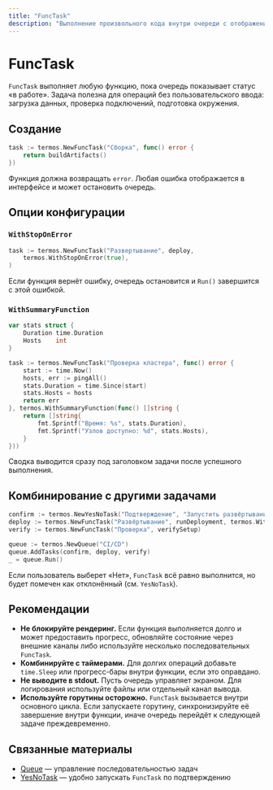 ```yaml
---
title: "FuncTask"
description: "Выполнение произвольного кода внутри очереди с отображением прогресса"
---
```


# FuncTask

`FuncTask` выполняет любую функцию, пока очередь показывает статус «в работе». Задача полезна для операций без пользовательского ввода: загрузка данных, проверка подключений, подготовка окружения.

## Создание

```go
task := termos.NewFuncTask("Сборка", func() error {
    return buildArtifacts()
})
```

Функция должна возвращать `error`. Любая ошибка отображается в интерфейсе и может остановить очередь.

## Опции конфигурации

### `WithStopOnError`

```go
task := termos.NewFuncTask("Развертывание", deploy,
    termos.WithStopOnError(true),
)
```

Если функция вернёт ошибку, очередь остановится и `Run()` завершится с этой ошибкой.

### `WithSummaryFunction`

```go
var stats struct {
    Duration time.Duration
    Hosts    int
}

task := termos.NewFuncTask("Проверка кластера", func() error {
    start := time.Now()
    hosts, err := pingAll()
    stats.Duration = time.Since(start)
    stats.Hosts = hosts
    return err
}, termos.WithSummaryFunction(func() []string {
    return []string{
        fmt.Sprintf("Время: %s", stats.Duration),
        fmt.Sprintf("Узлов доступно: %d", stats.Hosts),
    }
}))
```

Сводка выводится сразу под заголовком задачи после успешного выполнения.

## Комбинирование с другими задачами

```go
confirm := termos.NewYesNoTask("Подтверждение", "Запустить развёртывание?")
deploy := termos.NewFuncTask("Развёртывание", runDeployment, termos.WithStopOnError(true))
verify := termos.NewFuncTask("Проверка", verifySetup)

queue := termos.NewQueue("CI/CD")
queue.AddTasks(confirm, deploy, verify)
_ = queue.Run()
```

Если пользователь выберет «Нет», `FuncTask` всё равно выполнится, но будет помечен как отклонённый (см. `YesNoTask`).

## Рекомендации

- **Не блокируйте рендеринг.** Если функция выполняется долго и может предоставить прогресс, обновляйте состояние через внешние каналы либо используйте несколько последовательных `FuncTask`.
- **Комбинируйте с таймерами.** Для долгих операций добавьте `time.Sleep` или прогресс-бары внутри функции, если это оправдано.
- **Не выводите в stdout.** Пусть очередь управляет экраном. Для логирования используйте файлы или отдельный канал вывода.
- **Используйте горутины осторожно.** `FuncTask` вызывается внутри основного цикла. Если запускаете горутину, синхронизируйте её завершение внутри функции, иначе очередь перейдёт к следующей задаче преждевременно.

## Связанные материалы

- [Queue](/ru/components/queue) — управление последовательностью задач
- [YesNoTask](/ru/components/yesno-task) — удобно запускать `FuncTask` по подтверждению
